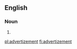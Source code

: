 ==English==

===Noun===
{{en-noun}}

# {{alternative spelling of|advertisement}}

[[pl:advertizement]]
[[fi:advertizement]]